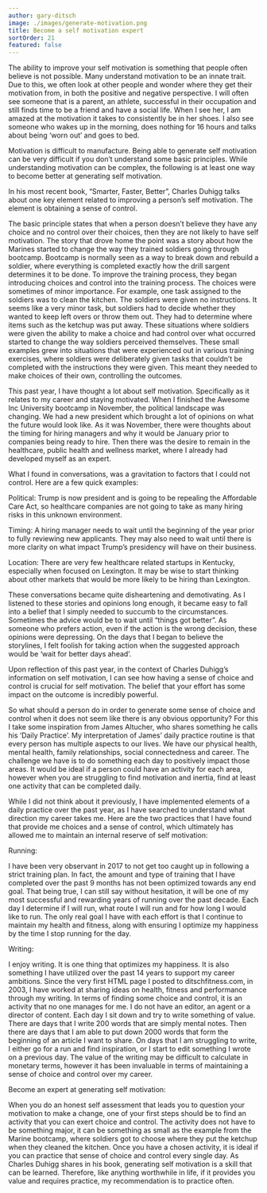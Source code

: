 ```yaml
---
author: gary-ditsch
image: ./images/generate-motivation.png
title: Become a self motivation expert
sortOrder: 21
featured: false
---
```


The ability to improve your self motivation is something that people often believe is not possible. Many understand motivation to be an innate trait. Due to this, we often look at other people and wonder where they get their motivation from, in both the positive and negative perspective. I will often see someone that is a parent, an athlete, successful in their occupation and still finds time to be a friend and have a social life. When I see her, I am amazed at the motivation it takes to consistently be in her shoes. I also see someone who wakes up in the morning, does nothing for 16 hours and talks about being ‘worn out’ and goes to bed.

Motivation is difficult to manufacture. Being able to generate self motivation can be very difficult if you don’t understand some basic principles. While understanding motivation can be complex, the following is at least one way to become better at generating self motivation.

In his most recent book, “Smarter, Faster, Better”, Charles Duhigg talks about one key element related to improving a person’s self motivation. The element is obtaining a sense of control.

The basic principle states that when a person doesn’t believe they have any choice and no control over their choices, then they are not likely to have self motivation. The story that drove home the point was a story about how the Marines started to change the way they trained soldiers going through bootcamp. Bootcamp is normally seen as a way to break down and rebuild a soldier, where everything is completed exactly how the drill sargent determines it to be done. To improve the training process, they began introducing choices and control into the training process. The choices were sometimes of minor importance. For example, one task assigned to the soldiers was to clean the kitchen. The soldiers were given no instructions. It seems like a very minor task, but soldiers had to decide whether they wanted to keep left overs or throw them out. They had to determine where items such as the ketchup was put away. These situations where soldiers were given the ability to make a choice and had control over what occurred started to change the way soldiers perceived themselves. These small examples grew into situations that were experienced out in various training exercises, where soldiers were deliberately given tasks that couldn’t be completed with the instructions they were given. This meant they needed to make choices of their own, controlling the outcomes.

This past year, I have thought a lot about self motivation. Specifically as it relates to my career and staying motivated. When I finished the Awesome Inc University bootcamp in November, the political landscape was changing. We had a new president which brought a lot of opinions on what the future would look like. As it was November, there were thoughts about the timing for hiring managers and why it would be January prior to companies being ready to hire. Then there was the desire to remain in the healthcare, public health and wellness market, where I already had developed myself as an expert.

What I found in conversations, was a gravitation to factors that I could not control. Here are a few quick examples:

Political: Trump is now president and is going to be repealing the Affordable Care Act, so healthcare companies are not going to take as many hiring risks in this unknown environment.

Timing: A hiring manager needs to wait until the beginning of the year prior to fully reviewing new applicants. They may also need to wait until there is more clarity on what impact Trump’s presidency will have on their business.

Location: There are very few healthcare related startups in Kentucky, especially when focused on Lexington. It may be wise to start thinking about other markets that would be more likely to be hiring than Lexington.

These conversations became quite disheartening and demotivating. As I listened to these stories and opinions long enough, it became easy to fall into a belief that I simply needed to succumb to the circumstances. Sometimes the advice would be to wait until “things got better”. As someone who prefers action, even if the action is the wrong decision, these opinions were depressing. On the days that I began to believe the storylines, I felt foolish for taking action when the suggested approach would be ‘wait for better days ahead’.

Upon reflection of this past year, in the context of Charles Duhigg’s information on self motivation, I can see how having a sense of choice and control is crucial for self motivation. The belief that your effort has some impact on the outcome is incredibly powerful.

So what should a person do in order to generate some sense of choice and control when it does not seem like there is any obvious opportunity? For this I take some inspiration from James Altucher, who shares something he calls his ‘Daily Practice’.  My interpretation of James’ daily practice routine is that every person has multiple aspects to our lives. We have our physical health, mental health, family relationships, social connectedness and career. The challenge we have is to do something each day to positively impact those areas. It would be ideal if a person could have an activity for each area, however when you are struggling to find motivation and inertia, find at least one activity that can be completed daily.

While I did not think about it previously, I have implemented elements of a daily practice over the past year, as I have searched to understand what direction my career takes me. Here are the two practices that I have found that provide me choices and a sense of control, which ultimately has allowed me to maintain an internal reserve of self motivation:

Running:

I have been very observant in 2017 to not get too caught up in following a strict training plan. In fact, the amount and type of training that I have completed over the past 9 months has not been optimized towards any end goal. That being true, I can still say without hesitation, it will be one of my most successful and rewarding years of running over the past decade. Each day I determine if I will run, what route I will run and for how long I would like to run. The only real goal I have with each effort is that I continue to maintain my health and fitness, along with ensuring I optimize my happiness by the time I stop running for the day.

Writing:

I enjoy writing. It is one thing that optimizes my happiness. It is also something I have utilized over the past 14 years to support my career ambitions. Since the very first HTML page I posted to ditschfitness.com, in 2003, I have worked at sharing ideas on health, fitness and performance through my writing. In terms of finding some choice and control, it is an activity that no one manages for me. I do not have an editor, an agent or a director of content. Each day I sit down and try to write something of value. There are days that I write 200 words that are simply mental notes. Then there are days that I am able to put down 2000 words that form the beginning of an article I want to share. On days that I am struggling to write, I either go for a run and find inspiration, or I start to edit something I wrote on a previous day. The value of the writing may be difficult to calculate in monetary terms, however it has been invaluable in terms of maintaining a sense of choice and control over my career.

Become an expert at generating self motivation:

When you do an honest self assessment that leads you to question your motivation to make a change, one of your first steps should be to find an activity that you can exert choice and control. The activity does not have to be something major, it can be something as small as the example from the Marine bootcamp, where soldiers got to choose where they put the ketchup when they cleaned the kitchen. Once you have a chosen activity, it is ideal if you can practice that sense of choice and control every single day. As Charles Duhigg shares in his book, generating self motivation is a skill that can be learned. Therefore, like anything worthwhile in life, if it provides you value and requires practice, my recommendation is to practice often.